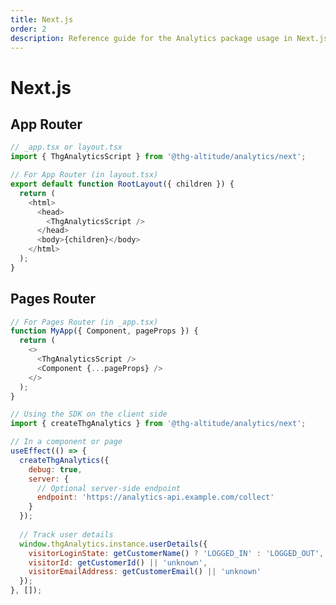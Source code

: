 ```yaml
---
title: Next.js
order: 2
description: Reference guide for the Analytics package usage in Next.js.
---
```


# Next.js

## App Router
```javascript
// _app.tsx or layout.tsx
import { ThgAnalyticsScript } from '@thg-altitude/analytics/next';

// For App Router (in layout.tsx)
export default function RootLayout({ children }) {
  return (
    <html>
      <head>
        <ThgAnalyticsScript />
      </head>
      <body>{children}</body>
    </html>
  );
}
```
## Pages Router
```javascript
// For Pages Router (in _app.tsx)
function MyApp({ Component, pageProps }) {
  return (
    <>
      <ThgAnalyticsScript />
      <Component {...pageProps} />
    </>
  );
}
```
```javascript
// Using the SDK on the client side
import { createThgAnalytics } from '@thg-altitude/analytics/next';

// In a component or page
useEffect(() => {
  createThgAnalytics({
    debug: true,
    server: {
      // Optional server-side endpoint
      endpoint: 'https://analytics-api.example.com/collect'
    }
  });
  
  // Track user details
  window.thgAnalytics.instance.userDetails({
    visitorLoginState: getCustomerName() ? 'LOGGED_IN' : 'LOGGED_OUT',
    visitorId: getCustomerId() || 'unknown',
    visitorEmailAddress: getCustomerEmail() || 'unknown'
  });
}, []);
```
